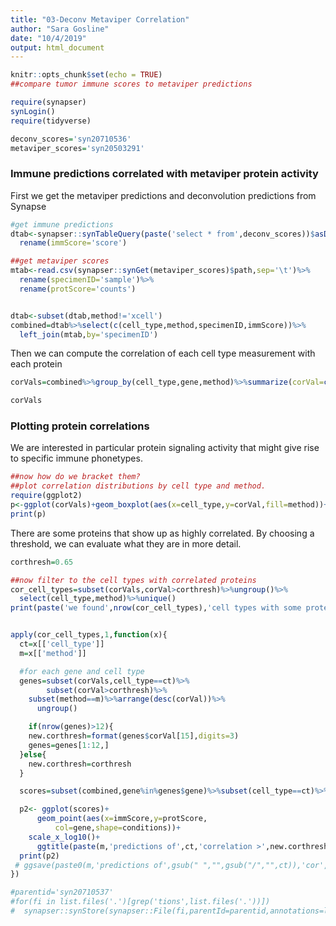 ```yaml
---
title: "03-Deconv Metaviper Correlation"
author: "Sara Gosline"
date: "10/4/2019"
output: html_document
---
```


```r
knitr::opts_chunk$set(echo = TRUE)
##compare tumor immune scores to metaviper predictions

require(synapser)
synLogin()
require(tidyverse)

deconv_scores='syn20710536'
metaviper_scores='syn20503291'
```

### Immune predictions correlated with metaviper protein activity

First we get the metaviper predictions and deconvolution predictions from Synapse

```r
#get immune predictions
dtab<-synapser::synTableQuery(paste('select * from',deconv_scores))$asDataFrame()%>%
  rename(immScore='score')

##get metaviper scores
mtab<-read.csv(synapser::synGet(metaviper_scores)$path,sep='\t')%>%
  rename(specimenID='sample')%>%
  rename(protScore='counts')


dtab<-subset(dtab,method!='xcell')
combined=dtab%>%select(c(cell_type,method,specimenID,immScore))%>%
  left_join(mtab,by='specimenID')
```

Then we can compute the correlation of each cell type measurement with each protein
```r
corVals=combined%>%group_by(cell_type,gene,method)%>%summarize(corVal=cor(immScore,protScore,use='pairwise.complete.obs'))

corVals
```

### Plotting protein correlations
We are interested in particular protein signaling activity that might give rise to specific immune phonetypes.

```r
##now how do we bracket them?
##plot correlation distributions by cell type and method. 
require(ggplot2)
p<-ggplot(corVals)+geom_boxplot(aes(x=cell_type,y=corVal,fill=method))+ theme(axis.text.x = element_text(angle = 45, hjust = 1))+ggtitle("Correlation of metaviper proteins with predicted cell type")
print(p)
```

There are some proteins that show up as highly correlated. By choosing a threshold, we can evaluate what they are in more detail.

```r
corthresh=0.65

##now filter to the cell types with correlated proteins
cor_cell_types=subset(corVals,corVal>corthresh)%>%ungroup()%>%
  select(cell_type,method)%>%unique()
print(paste('we found',nrow(cor_cell_types),'cell types with some protein correlation greater than',corthresh))


apply(cor_cell_types,1,function(x){
  ct=x[['cell_type']]
  m=x[['method']]

  #for each gene and cell type
  genes=subset(corVals,cell_type==ct)%>%
        subset(corVal>corthresh)%>%
    subset(method==m)%>%arrange(desc(corVal))%>%
      ungroup()

    if(nrow(genes)>12){
    new.corthresh=format(genes$corVal[15],digits=3)
    genes=genes[1:12,]
  }else{
    new.corthresh=corthresh
  }

  scores=subset(combined,gene%in%genes$gene)%>%subset(cell_type==ct)%>%subset(method==m)

  p2<- ggplot(scores)+
      geom_point(aes(x=immScore,y=protScore,
          col=gene,shape=conditions))+
    scale_x_log10()+
      ggtitle(paste(m,'predictions of',ct,'correlation >',new.corthresh))
  print(p2)
 # ggsave(paste0(m,'predictions of',gsub(" ","",gsub("/","",ct)),'cor',new.corthresh,'.pdf'))
})

#parentid='syn20710537'
#for(fi in list.files('.')[grep('tions',list.files('.'))])
#  synapser::synStore(synapser::File(fi,parentId=parentid,annotations=list(resourceType='analysis',isMultiSpecimen='TRUE',isMultiIndividual='TRUE')),used=c(deconv_scores,metaviper_scores),executed=this.script)
```

